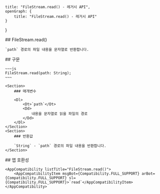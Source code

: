 
    title: "FileStream.read() - 레거시 API",
    openGraph: {
        title: "FileStream.read() - 레거시 API"
    }
}

<Section>
    ## FileStream.read()

    `path` 경로의 파일 내용을 문자열로 반환합니다.
</Section>
<Section>
    ## 구문

    ~~~js
    FileStream.read(path: String);
    ~~~

    <Section>
        ### 매개변수

        <Dl>
            <Dt>`path`</Dt>
            <Dd>
                내용을 문자열로 읽을 파일의 경로
            </Dd>
        </Dl>
    </Section>
    <Section>
        ### 반환값

        `String` - `path` 경로의 파일 내용을 반환합니다.
    </Section>
</Section>
<Section>
    ## 앱 호환성

    <AppCompatibility listTitle="FileStream.read()">
        <AppCompatibilityItem msgBot={Compatibility.FULL_SUPPORT} arBot={Compatibility.FULL_SUPPORT} sl={Compatibility.FULL_SUPPORT}>`read`</AppCompatibilityItem>
    </AppCompatibility>
</Section>